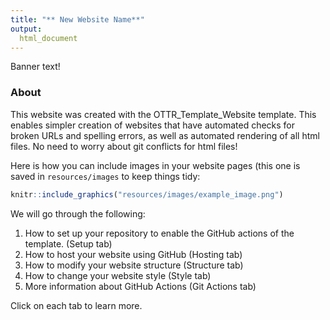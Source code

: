 ```yaml
---
title: "** New Website Name**"
output:
  html_document
---
```


<div class = "banner_color">
Banner text!  
</div>

### **About**



This website was created with the OTTR_Template_Website template. This enables simpler creation of websites that have automated checks for broken URLs and spelling errors, as well as automated rendering of all html files. No need to worry about git conflicts for html files!

Here is how you can include images in your website pages (this one is saved in `resources/images` to keep things tidy:

```r
knitr::include_graphics("resources/images/example_image.png")
```

 
 
We will go through the following:

1. How to set up your repository to enable the GitHub actions of the template. (Setup tab)
2. How to host your website using GitHub (Hosting tab)
3. How to modify your website structure (Structure tab)
4. How to change your website style (Style tab)
5. More information about GitHub Actions (Git Actions tab)

Click on each tab to learn more.



